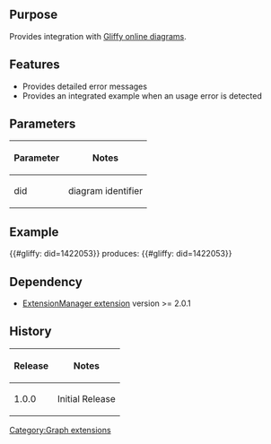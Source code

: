 {{Extension
|name        = Gliffy
|status      = stable
|type        = parser function
|author      = [[user:jldupont|Jean-Lou Dupont]]
|image       =
|version     = 1.0.0
|update      =
|mediawiki   = 1.11, 1.12
|download    = [http://mediawiki.googlecode.com/svn/tags/Gliffy/ SVN]
|readme      =
|changelog   = See SVN ($Id$)
|description = Provides integration with [http://www.gliffy.com Gliffy online diagrams]
|parameters  =
|rights      =
|example     = [http://jldupont.com/Extension:Gliffy]
}}
== Purpose==
Provides integration with [http://www.gliffy.com Gliffy online diagrams].

== Features ==
* Provides detailed error messages
* Provides an integrated example when an usage error is detected

== Parameters ==
{|class=datatable
! Parameter !! Notes
|-
| did || diagram identifier
|}

== Example ==
<nowiki>{{#gliffy: did=1422053}}</nowiki> produces:
{{#gliffy: did=1422053}}

== Dependency ==
* [[Extension:ExtensionManager|ExtensionManager extension]] version >= 2.0.1

{{Pear|Gliffy}}

<!--requires [[Extension:VersaComment]] -->
<!--{{
[[{{FULLPAGENAMEE}}/Tests]]
}}-->

== History ==
{|class=datatable
! Release !! Notes
|-
| 1.0.0 || Initial Release
|}

[[Category:Graph extensions]]